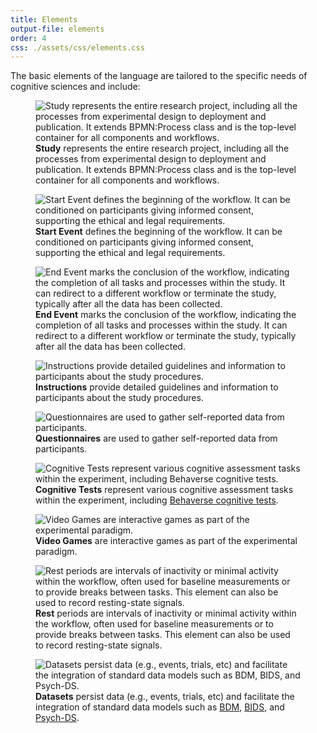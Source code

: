 ```yaml
---
title: Elements
output-file: elements
order: 4
css: ./assets/css/elements.css
---
```


The basic elements of the language are tailored to the specific needs of cognitive sciences and include:

![**Study** represents the entire research project, including all the processes from experimental design to deployment and publication. It extends BPMN:Process class and is the top-level container for all components and workflows.](assets/img/elements/study.svg)


![**Start Event** defines the beginning of the workflow. It can be conditioned on participants giving informed consent, supporting the ethical and legal requirements.](assets/img/elements/start_event.svg)

![**End Event** marks the conclusion of the workflow, indicating the completion of all tasks and processes within the study. It can redirect to a different workflow or terminate the study, typically after all the data has been collected.](assets/img/elements/end_event.svg)

![**Instructions** provide detailed guidelines and information to participants about the study procedures.](assets/img/elements/instruction.svg)


![**Questionnaires** are used to gather self-reported data from participants.](assets/img/elements/questionnaire.svg)


![**Cognitive Tests** represent various cognitive assessment tasks within the experiment, including [Behaverse cognitive tests](https://behaverse.org/projects/cognitive-tests.html).](assets/img/elements/cognitive_test.svg)

![**Video Games** are interactive games as part of the experimental paradigm.](assets/img/elements/video_game.svg)

![**Rest** periods are intervals of inactivity or minimal activity within the workflow, often used for baseline measurements or to provide breaks between tasks. This element can also be used to record resting-state signals.](assets/img/elements/rest.svg)

![**Datasets** persist data (e.g., events, trials, etc) and facilitate the integration of standard data models such as [BDM](https://behaverse.org/data-model), [BIDS](https://bids.neuroimaging.io/), and [Psych-DS](https://psych-ds.github.io/).](assets/img/elements/dataset.svg)
